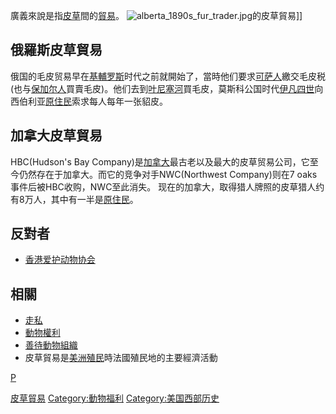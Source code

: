 {{擴充|time=2009-03-05}} 
廣義來說是指[[皮草|皮草]]間的[[貿易|貿易]]。
[[File:alberta_1890s_fur_trader.jpg|thumb]]的皮草貿易]]

==俄羅斯皮草貿易==
俄国的毛皮贸易早在[[基輔罗斯|基輔罗斯]]时代之前就開始了，當時他们要求[[可萨人|可萨人]]繳交毛皮税(也与[[保加尔人|保加尔人]]買賣毛皮)。他们去到[[叶尼塞河|叶尼塞河]]買毛皮，莫斯科公国时代[[伊凡四世|伊凡四世]]向西伯利亚[[原住民|原住民]]索求每人每年一张貂皮。

==加拿大皮草貿易==
HBC(Hudson's Bay Company)是[[加拿大|加拿大]]最古老以及最大的皮草贸易公司，它至今仍然存在于加拿大。而它的竞争对手NWC(Northwest Company)则在7 oaks 事件后被HBC收购，NWC至此消失。 
现在的加拿大，取得猎人牌照的皮草猎人约有8万人，其中有一半是[[原住民|原住民]]。

==反對者==
*[[香港爱护动物协会|香港爱护动物协会]]

==相關==
* [[走私|走私]]
* [[動物權利|動物權利]]
* [[善待動物組織|善待動物組織]]
* 皮草貿易是[[美洲殖民|美洲殖民]]時法國殖民地的主要經濟活動

[[Category:皮草貿易|]]
[[category:贸易|P]]
[[Category:動物福利|Category:動物福利]]
[[Category:美国西部历史|Category:美国西部历史]]
